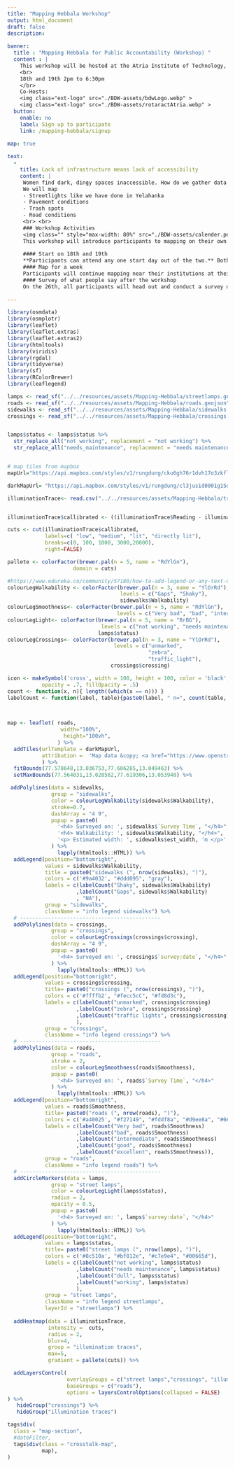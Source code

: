 ```yaml
---
title: "Mapping Hebbala Workshop"
output: html_document
draft: false 
description:
  
banner:
  title : "Mapping Hebbala for Public Accountability (Workshop) "
  content : |
    This workshop will be hosted at the Atria Institute of Technology, Hebbal.
    <br>
    18th and 19th 2pm to 6:30pm
    </br>
    Co-Hosts: 
    <img class="ext-logo" src="./BDW-assets/bdwLogo.webp" >
    <img class="ext-logo" src="./BDW-assets/rotaractAtria.webp" >
  button:
    enable: no
    label: Sign up to participate 
    link: /mapping-hebbala/signup

map: true
    
text:
  - 
    title: Lack of infrastructure means lack of accessibility
    content: |
     Women find dark, dingy spaces inaccessible. How do we gather data on what causes the roads to be unwalkable? What streets are unlit, dark and inaccessible? We map! </br>
     We will map
     - Streetlights like we have done in Yelahanka
     - Pavement conditions
     - Trash spots
     - Road conditions
     <br> <br>
     ### Workshop Activities
     <img class="" style="max-width: 80%" src="./BDW-assets/calender.png" > <br>
     This workshop will introduce participants to mapping on their own and contributing to open data platforms like openstreetmap.in. We will test apps and tools that SafeYelli has been developing on the ground. 
     
     #### Start on 18th and 19th
     **Participants can attend any one start day out of the two.** Both days will be a 4 hour orientation and workshop on mapping different things on the ground. We will head out to the Hebbal Railway station to map.
     #### Map for a week
     Participants will continue mapping near their institutions at their own pace for a week
     #### Survey of what people say after the workshop
     On the 26th, all participants will head out and conduct a survey on what citizens feel about the same space that the participants mapped
      
---
```

```r
library(osmdata)
library(osmplotr)
library(leaflet)
library(leaflet.extras)
library(leaflet.extras2)
library(htmltools)
library(viridis)
library(rgdal)
library(tidyverse)
library(sf)
library(RColorBrewer)
library(leaflegend)
```

```r



lamps <- read_sf("../../resources/assets/Mapping-Hebbala/streetlamps.geojson")
roads <- read_sf("../../resources/assets/Mapping-Hebbala/roads.geojson")
sidewalks <- read_sf("../../resources/assets/Mapping-Hebbala/sidewalks.geojson")
crossings <- read_sf("../../resources/assets/Mapping-Hebbala/crossings.geojson")


lamps$status <- lamps$status %>% 
  str_replace_all("not_working", replacement = "not working") %>% 
  str_replace_all("needs_maintenance", replacement = "needs maintenance")


# map tiles from mapbox
mapUrl="https://api.mapbox.com/styles/v1/rungdung/cku6gh76r1dvh17o3zkfllvjz/tiles/256/{z}/{x}/{y}@2x?access_token=pk.eyJ1IjoicnVuZ2R1bmciLCJhIjoiY2tqeWh6cXF4MDgzMjJvbWVmbGQzYjAwMyJ9.U-aJyoqyKvTXlhVk43jV1A"

darkMapUrl= "https://api.mapbox.com/styles/v1/rungdung/cl3jusid0001g15odcz3f1dcb/tiles/256/{z}/{x}/{y}@2x?access_token=pk.eyJ1IjoicnVuZ2R1bmciLCJhIjoiY2tqeWh6cXF4MDgzMjJvbWVmbGQzYjAwMyJ9.U-aJyoqyKvTXlhVk43jV1A"
```


```r

illuminationTrace<- read.csv("../../resources/assets/Mapping-Hebbala/traces.csv")


illuminationTrace$callibrated <- ((illuminationTrace$Reading - illuminationTrace$CP2) * 1700)/ (illuminationTrace$CP1 - illuminationTrace$CP2)

cuts <- cut(illuminationTrace$callibrated, 
            labels=c( "low", "medium", "lit", "directly lit"),
            breaks=c(0, 100, 1000, 3000,20000),
            right=FALSE)

pallete <- colorFactor(brewer.pal(n = 5, name = "RdYlGn"),
                     domain = cuts) 

```


```r
#https://www.edureka.co/community/57180/how-to-add-legend-or-any-text-on-the-map-in-leaflet
colourLegWalkability <- colorFactor(brewer.pal(n = 3, name = "YlOrRd"),
                                    levels = c("Gaps", "Shaky"), 
                                    sidewalks$Walkability)
colourLegSmoothness<- colorFactor(brewer.pal(n = 5, name = "RdYlGn"),
                                   levels = c("Very bad", "bad", "intermediate", "good", "excellent"),roads$Smoothness)
colourLegLight<- colorFactor(brewer.pal(n = 5, name = "BrBG"),
                              levels = c("not working", "needs maintenance", "dull", "working"),
                             lamps$status)
colourLegCrossings<- colorFactor(brewer.pal(n = 3, name = "YlOrRd"),
                                  levels = c("unmarked",
                                             "zebra",
                                             "traffic_light"),
                                 crossings$crossing)

icon <- makeSymbol('cross', width = 100, height = 100, color = 'black', fillColor = 'red',
           opacity = .7, fillOpacity = .5)
count <- function(x, n){ length((which(x == n))) }
labelCount <- function(label, table){paste0(label, " n=", count(table, label))}

 
```


```r
map <- leaflet( roads,
                 width="100%", 
                  height="100vh",
                ) %>%
  addTiles(urlTemplate = darkMapUrl,
           attribution =  'Map data &copy; <a href="https://www.openstreetmap.org/copyright">OpenStreetMap</a> contributors, Imagery © <a href="https://www.mapbox.com/">Mapbox</a>',
           ) %>%
  fitBounds(77.578648,13.036753,77.606285,13.049463) %>%
  setMaxBounds(77.564031,13.028562,77.619306,13.053940) %>% 

 addPolylines(data = sidewalks,
              group = "sidewalks",
              color = colourLegWalkability(sidewalks$Walkability),
              stroke=0.7,
              dashArray = "4 9",
              popup = paste0(
                '<h4> Surveyed on: ', sidewalks$`Survey Time`, "</h4>",
                '<h4> Walkability: ', sidewalks$Walkability, "</h4>",
                '<p> Estimated width: ', sidewalks$est_width, 'm </p>'
              ) %>% 
                lapply(htmltools::HTML)) %>% 
  addLegend(position="bottomright",
            values = sidewalks$Walkability,
            title = paste0("sidewalks (", nrow(sidewalks), ")"),
            colors = c('#9a4032', "#ddd095", "gray"),
            labels = c(labelCount("Shaky", sidewalks$Walkability)
                      ,labelCount("Gaps", sidewalks$Walkability)
                      , "NA"),
            group = "sidewalks",
            className = "info legend sidewalks") %>% 
  # ---------------------------------------------
  addPolylines(data = crossings,
              group = "crossings",
              color = colourLegCrossings(crossings$crossing),
              dashArray = "4 9",
              popup = paste0(
                '<h4> Surveyed on: ', crossings$`survey:date`, "</h4>"
              ) %>% 
                lapply(htmltools::HTML)) %>%
  addLegend(position="bottomright",
            values = crossings$crossing,
            title= paste0("crossings (", nrow(crossings), ")"),
            colors = c('#ffffb2', "#fecc5cC", "#fd8d3c"),
            labels = c(labelCount("unmarked", crossings$crossing)
                      ,labelCount("zebra", crossings$crossing)
                      ,labelCount("traffic lights", crossings$crossing)
                      ),
            group = "crossings",
            className = "info legend crossings") %>%
  # ---------------------------------------------
  addPolylines(data = roads,
              group = "roads",
              stroke = 2,
              color = colourLegSmoothness(roads$Smoothness),
              popup = paste0(
                '<h4> Surveyed on: ', roads$`Survey Time`, "</h4>"
              ) %>% 
                lapply(htmltools::HTML)) %>% 
  addLegend(position="bottomright",
            values = roads$Smoothness,
            title= paste0("roads (", nrow(roads), ")"),
            colors = c('#a40025', "#f27149", "#fddf8a", "#d9ee8a", "#66bc62" ),
            labels = c(labelCount("Very bad", roads$Smoothness)
                      ,labelCount("bad", roads$Smoothness)
                      ,labelCount("intermediate", roads$Smoothness)
                      ,labelCount("good", roads$Smoothness)
                      ,labelCount("excellent", roads$Smoothness)),
            group = "roads",
            className = "info legend roads") %>% 
  # ---------------------------------------------
  addCircleMarkers(data = lamps,
              group = "street lamps",
              color = colourLegLight(lamps$status),
              radius = 2,
              opacity = 0.5,
              popup = paste0(
                '<h4> Surveyed on: ', lamps$`survey:date`, "</h4>"
              ) %>% 
                lapply(htmltools::HTML)) %>% 
  addLegend(position="bottomright",
            values = lamps$status,
            title= paste0("street lamps (", nrow(lamps), ")"),
            colors = c('#8c510a', "#bf812e", "#c7e9e4", "#00665d"),
            labels = c(labelCount("not working", lamps$status)
                      ,labelCount("needs maintenance", lamps$status)
                      ,labelCount("dull", lamps$status)
                      ,labelCount("working", lamps$status)
                      ),
            group = "street lamps",
            className = "info legend streetlamps",
            layerId = "streetlamps") %>% 
  
  addHeatmap(data = illuminationTrace,
             intensity =  cuts,
             radius = 2,
             blur=4,
             group = "illumination traces",
             max=5,
             gradient = pallete(cuts)) %>% 

  addLayersControl(
                   overlayGroups = c("street lamps","crossings", "illumination traces", "sidewalks"),
                   baseGroups = c("roads"),
                   options = layersControlOptions(collapsed = FALSE)
) %>%
   hideGroup("crossings") %>% 
   hideGroup("illumination traces")
```

```r
tags$div(
  class = "map-section",
  #dateFilter,
  tags$div(class = "crosstalk-map",
           map),
)
```



